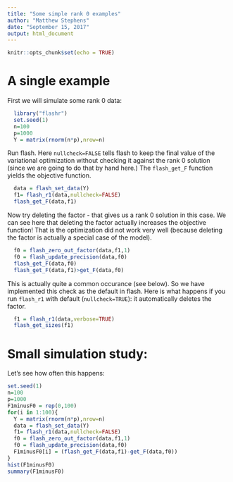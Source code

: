 ```yaml
---
title: "Some simple rank 0 examples"
author: "Matthew Stephens"
date: "September 15, 2017"
output: html_document
---
```


```r
knitr::opts_chunk$set(echo = TRUE)
```

# A single example

First we will simulate some rank 0 data:

```r
  library("flashr")
  set.seed(1)
  n=100
  p=1000
  Y = matrix(rnorm(n*p),nrow=n)
```


Run flash. Here `nullcheck=FALSE` tells flash to keep
the final value of the variational optimization without checking
it against the rank 0 solution (since we are going to do that
by hand here.) The `flash_get_F` function yields the objective function.
```r
  data = flash_set_data(Y)
  f1= flash_r1(data,nullcheck=FALSE)
  flash_get_F(data,f1)
```

Now try deleting the factor - that gives us a rank 0 solution in this case. We can see here that deleting the factor actually increases
the objective function! That is the optimization did not
work very well (because deleting the factor is actually a special
case of the model). 
```r
  f0 = flash_zero_out_factor(data,f1,1)
  f0 = flash_update_precision(data,f0)
  flash_get_F(data,f0)
  flash_get_F(data,f1)>get_F(data,f0)
```

This is actually quite a common occurance (see below).
So we have implemented this check as the default in flash.
Here is what happens if you run `flash_r1` with default (`nullcheck=TRUE`): it automatically deletes the factor.
```r
  f1 = flash_r1(data,verbose=TRUE)
  flash_get_sizes(f1)
```


# Small simulation study: 

Let's see how often this happens:
```r
set.seed(1)
n=100
p=1000
F1minusF0 = rep(0,100)
for(i in 1:100){
  Y = matrix(rnorm(n*p),nrow=n)
  data = flash_set_data(Y)
  f1= flash_r1(data,nullcheck=FALSE)
  f0 = flash_zero_out_factor(data,f1,1)
  f0 = flash_update_precision(data,f0)
  F1minusF0[i] = (flash_get_F(data,f1)-get_F(data,f0))
}
hist(F1minusF0)
summary(F1minusF0)
```



